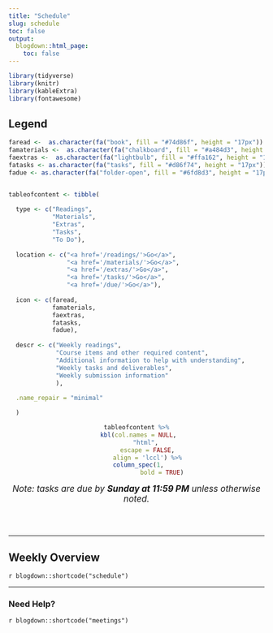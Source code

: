 ```yaml
---
title: "Schedule"
slug: schedule
toc: false
output:
  blogdown::html_page:
    toc: false
---
```


```r
library(tidyverse)
library(knitr)
library(kableExtra)
library(fontawesome)
```

## Legend

```r
faread <-  as.character(fa("book", fill = "#74d86f", height = "17px"))
famaterials <-  as.character(fa("chalkboard", fill = "#a484d3", height = "17px"))
faextras <-  as.character(fa("lightbulb", fill = "#ffa162", height = "17px"))
fatasks <- as.character(fa("tasks", fill = "#d86f74", height = "17px"))
fadue <- as.character(fa("folder-open", fill = "#6fd8d3", height = "17px"))


tableofcontent <- tibble(
  
  type <- c("Readings", 
            "Materials",
            "Extras",
            "Tasks",
            "To Do"),
  
  location <- c("<a href='/readings/'>Go</a>",
                "<a href='/materials/'>Go</a>",
                "<a href='/extras/'>Go</a>",
                "<a href='/tasks/'>Go</a>",
                "<a href='/due/'>Go</a>"),
  
  icon <- c(faread,
            famaterials,
            faextras,
            fatasks,
            fadue),
  
  descr <- c("Weekly readings",
             "Course items and other required content",
             "Additional information to help with understanding",
             "Weekly tasks and deliverables",
             "Weekly submission information"
             ),
  
  .name_repair = "minimal"

  ) 
```

<center>
```r
tableofcontent %>%
  kbl(col.names = NULL, 
      "html", 
      escape = FALSE,
      align = 'lccl') %>%
  column_spec(1, 
              bold = TRUE)
```
</center>

<center>
<span style="font-size:17px"><i>Note: tasks are due by <b>Sunday at 11:59 PM</b> unless otherwise noted.</i></span>
</center>
<br>
<br>

<hr style"width:50%; margin-left:25% !important; margin-right:25% !important;" />

## Weekly Overview 

`r blogdown::shortcode("schedule")` 
<!-- .date and .title are #ffffff in schedule.html --> 
<br>

<hr style"width:50%; margin-left:25% !important; margin-right:25% !important;" />

### Need Help?

`r blogdown::shortcode("meetings")`


